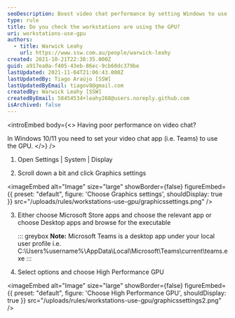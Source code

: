 ```yaml
---
seoDescription: Boost video chat performance by setting Windows to use the GPU, a simple tweak that improves Microsoft Teams and other apps' graphics processing capabilities.
type: rule
title: Do you check the workstations are using the GPU?
uri: workstations-use-gpu
authors:
  - title: Warwick Leahy
    url: https://www.ssw.com.au/people/warwick-leahy
created: 2021-10-21T22:38:35.000Z
guid: a917ea0a-f405-43eb-86ec-9cb60dc379be
lastUpdated: 2021-11-04T21:06:43.000Z
lastUpdatedBy: Tiago Araújo [SSW]
lastUpdatedByEmail: tiagov8@gmail.com
createdBy: Warwick Leahy [SSW]
createdByEmail: 58454534+leahy268@users.noreply.github.com
isArchived: false
---
```


<introEmbed
  body={<>
Having poor performance on video chat?

In Windows 10/11 you need to set your video chat app (i.e. Teams) to use the GPU.
  </>}
/>
1. Open Settings | System | Display

2. Scroll down a bit and click Graphics settings

   
<imageEmbed
  alt="Image"
  size="large"
  showBorder={false}
  figureEmbed={{
    preset: "default",
    figure: 'Choose Graphics settings',
    shouldDisplay: true
  }}
  src="/uploads/rules/workstations-use-gpu/graphicssettings.png"
/>

3. Either choose Microsoft Store apps and choose the relevant app or choose Desktop apps and browse for the executable

   ::: greybox
   **Note:** Microsoft Teams is a desktop app under your local user profile i.e. C:\Users%username%\AppData\Local\Microsoft\Teams\current\teams.exe
   :::

4. Select options and choose High Performance GPU

   
<imageEmbed
  alt="Image"
  size="large"
  showBorder={false}
  figureEmbed={{
    preset: "default",
    figure: 'Choose High Performance GPU',
    shouldDisplay: true
  }}
  src="/uploads/rules/workstations-use-gpu/graphicssettings2.png"
/>
